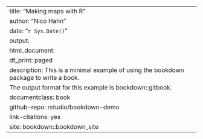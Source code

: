 --- 
title: "Making maps with R"
author: "Nico Hahn"
date: "`r Sys.Date()`"
output:
  html_document:
    df_print: paged
description: This is a minimal example of using the bookdown package to write a book.
  The output format for this example is bookdown::gitbook.
documentclass: book
github-repo: rstudio/bookdown-demo
link-citations: yes
site: bookdown::bookdown_site
---